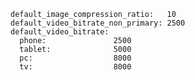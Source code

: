 ```
default_image_compression_ratio:   10
default_video_bitrate_non_primary: 2500
default_video_bitrate:
  phone: 			   2500
  tablet: 			   5000
  pc:     			   8000
  tv:     			   8000
```
